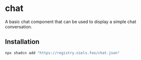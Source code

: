 
# chat

A basic chat component that can be used to display a simple chat conversation.

<Example />

## Installation

```bash
npx shadcn add "https://registry.niels.foo/chat.json"
```

<Source name="chat" />
